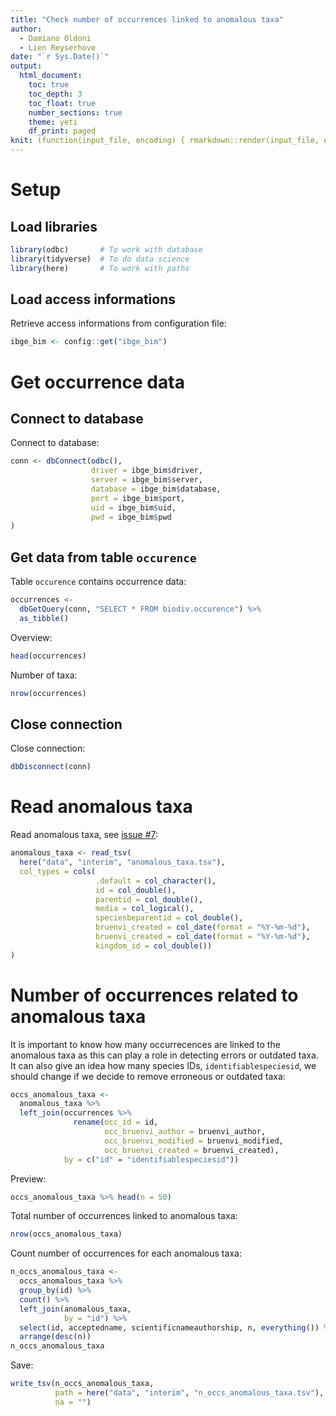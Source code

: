 ```yaml
---
title: "Check number of occurrences linked to anomalous taxa"
author:
  - Damiano Oldoni
  - Lien Reyserhove
date: "`r Sys.Date()`"
output:
  html_document:
    toc: true
    toc_depth: 3
    toc_float: true
    number_sections: true
    theme: yeti
    df_print: paged
knit: (function(input_file, encoding) { rmarkdown::render(input_file, encoding = encoding, output_file = paste0("../docs/",sub(".Rmd", ".html", basename(input_file))))})
---
```


# Setup

## Load libraries

```r
library(odbc)       # To work with database
library(tidyverse)  # To do data science
library(here)       # To work with paths
```

## Load access informations

Retrieve access informations from configuration file:

```r
ibge_bim <- config::get("ibge_bim")
```

# Get occurrence data

## Connect to database

Connect to database:

```r
conn <- dbConnect(odbc(), 
                  driver = ibge_bim$driver,
                  server = ibge_bim$server,
                  database = ibge_bim$database,
                  port = ibge_bim$port,
                  uid = ibge_bim$uid,
                  pwd = ibge_bim$pwd
)
```

## Get data from table `occurence`

Table `occurence` contains occurrence data:

```r
occurrences <- 
  dbGetQuery(conn, "SELECT * FROM biodiv.occurence") %>%
  as_tibble()
```

Overview:

```r
head(occurrences)
```

Number of taxa:

```r
nrow(occurrences)
```

## Close connection

Close connection:

```r
dbDisconnect(conn)
```

# Read anomalous taxa

Read anomalous taxa, see [issue #7](https://github.com/inbo/ibge-bim-species/issues/7):

```r
anomalous_taxa <- read_tsv(
  here("data", "interim", "anomalous_taxa.tsv"),
  col_types = cols(
                   .default = col_character(),
                   id = col_double(),
                   parentid = col_double(),
                   media = col_logical(),
                   speciesbeparentid = col_double(),
                   bruenvi_created = col_date(format = "%Y-%m-%d"),
                   bruenvi_created = col_date(format = "%Y-%m-%d"),
                   kingdom_id = col_double())
)
```

# Number of occurrences related to anomalous taxa

It is important to know how many occurrecences are linked to the anomalous taxa as this can play a role in detecting errors or outdated taxa. It can also give an idea how many species IDs, `identifiablespeciesid`, we should change if we decide to remove erroneous or outdated taxa:

```r
occs_anomalous_taxa <- 
  anomalous_taxa %>%
  left_join(occurrences %>%
              rename(occ_id = id,
                     occ_bruenvi_author = bruenvi_author,
                     occ_bruenvi_modified = bruenvi_modified,
                     occ_bruenvi_created = bruenvi_created),
            by = c("id" = "identifiablespeciesid"))
```

Preview:

```r
occs_anomalous_taxa %>% head(n = 50)
```

Total number of occurrences linked to anomalous taxa:

```r
nrow(occs_anomalous_taxa)
```

Count number of occurrences for each anomalous taxa:

```r
n_occs_anomalous_taxa <-
  occs_anomalous_taxa %>%
  group_by(id) %>%
  count() %>%
  left_join(anomalous_taxa, 
            by = "id") %>%
  select(id, acceptedname, scientificnameauthorship, n, everything()) %>%
  arrange(desc(n))
n_occs_anomalous_taxa
```

Save:

```r
write_tsv(n_occs_anomalous_taxa,
          path = here("data", "interim", "n_occs_anomalous_taxa.tsv"),
          na = "")
```
